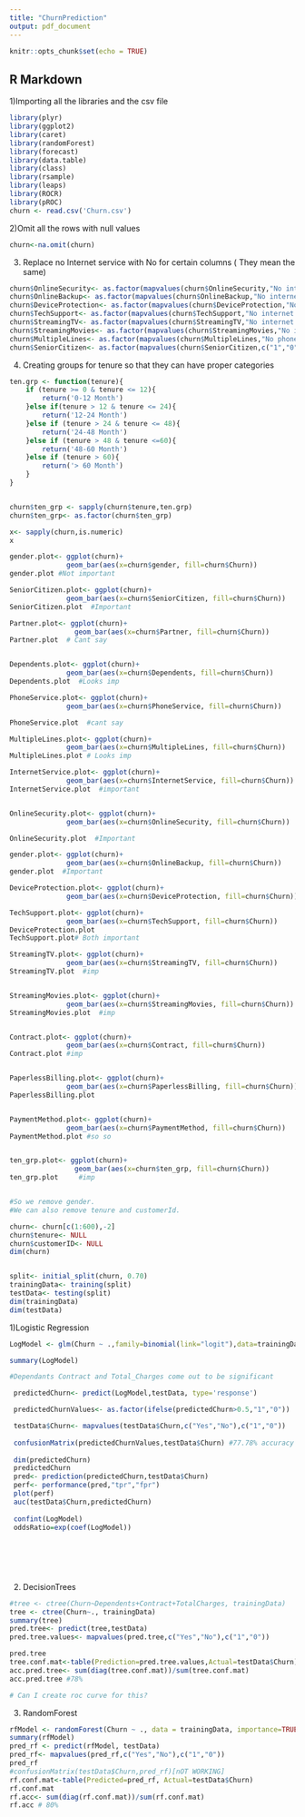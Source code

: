 ---
title: "ChurnPrediction"
output: pdf_document
---

```{r setup, include=FALSE}
knitr::opts_chunk$set(echo = TRUE)
```

## R Markdown
1)Importing all the libraries and the csv file

```{r Churn}
library(plyr)
library(ggplot2)
library(caret)
library(randomForest)
library(forecast)
library(data.table)
library(class)
library(rsample)
library(leaps)
library(ROCR)
library(pROC)
churn <- read.csv('Churn.csv')
```


2)Omit all the rows with null values

```{r Omit Null Values}
churn<-na.omit(churn)
```

3) Replace  no Internet service with No for certain columns ( They mean the same)

```{r Correcting some data}
churn$OnlineSecurity<- as.factor(mapvalues(churn$OnlineSecurity,"No internet service", "No"))
churn$OnlineBackup<- as.factor(mapvalues(churn$OnlineBackup,"No internet service", "No"))
churn$DeviceProtection<- as.factor(mapvalues(churn$DeviceProtection,"No internet service", "No"))
churn$TechSupport<- as.factor(mapvalues(churn$TechSupport,"No internet service", "No"))
churn$StreamingTV<- as.factor(mapvalues(churn$StreamingTV,"No internet service", "No"))
churn$StreamingMovies<- as.factor(mapvalues(churn$StreamingMovies,"No internet service", "No"))
churn$MultipleLines<- as.factor(mapvalues(churn$MultipleLines,"No phone service", "No")) 
churn$SeniorCitizen<- as.factor(mapvalues(churn$SeniorCitizen,c("1","0"),c("Yes","No")))
```

4) Creating groups for tenure so that they can have proper categories
```{r Tenure_Group}
ten.grp <- function(tenure){
    if (tenure >= 0 & tenure <= 12){
        return('0-12 Month')
    }else if(tenure > 12 & tenure <= 24){
        return('12-24 Month')
    }else if (tenure > 24 & tenure <= 48){
        return('24-48 Month')
    }else if (tenure > 48 & tenure <=60){
        return('48-60 Month')
    }else if (tenure > 60){
        return('> 60 Month')
    }
}


churn$ten_grp <- sapply(churn$tenure,ten.grp)
churn$ten_grp<- as.factor(churn$ten_grp)
```



```{r Plotting bar chartd for all categorical Variable}

x<- sapply(churn,is.numeric)
x

gender.plot<- ggplot(churn)+
              geom_bar(aes(x=churn$gender, fill=churn$Churn))
gender.plot #Not important

SeniorCitizen.plot<- ggplot(churn)+
              geom_bar(aes(x=churn$SeniorCitizen, fill=churn$Churn))
SeniorCitizen.plot  #Important

Partner.plot<- ggplot(churn)+
                geom_bar(aes(x=churn$Partner, fill=churn$Churn))
Partner.plot  # Cant say


Dependents.plot<- ggplot(churn)+
              geom_bar(aes(x=churn$Dependents, fill=churn$Churn))
Dependents.plot  #Looks imp

PhoneService.plot<- ggplot(churn)+
              geom_bar(aes(x=churn$PhoneService, fill=churn$Churn))

PhoneService.plot  #cant say

MultipleLines.plot<- ggplot(churn)+
              geom_bar(aes(x=churn$MultipleLines, fill=churn$Churn))
MultipleLines.plot # Looks imp

InternetService.plot<- ggplot(churn)+
              geom_bar(aes(x=churn$InternetService, fill=churn$Churn))
InternetService.plot  #important


OnlineSecurity.plot<- ggplot(churn)+
              geom_bar(aes(x=churn$OnlineSecurity, fill=churn$Churn))

OnlineSecurity.plot  #Important

gender.plot<- ggplot(churn)+
              geom_bar(aes(x=churn$OnlineBackup, fill=churn$Churn))
gender.plot  #Important

DeviceProtection.plot<- ggplot(churn)+
              geom_bar(aes(x=churn$DeviceProtection, fill=churn$Churn))

TechSupport.plot<- ggplot(churn)+
              geom_bar(aes(x=churn$TechSupport, fill=churn$Churn))
DeviceProtection.plot
TechSupport.plot# Both important

StreamingTV.plot<- ggplot(churn)+
              geom_bar(aes(x=churn$StreamingTV, fill=churn$Churn))
StreamingTV.plot  #imp


StreamingMovies.plot<- ggplot(churn)+
              geom_bar(aes(x=churn$StreamingMovies, fill=churn$Churn))
StreamingMovies.plot  #imp


Contract.plot<- ggplot(churn)+
              geom_bar(aes(x=churn$Contract, fill=churn$Churn))
Contract.plot #imp


PaperlessBilling.plot<- ggplot(churn)+
              geom_bar(aes(x=churn$PaperlessBilling, fill=churn$Churn))
PaperlessBilling.plot


PaymentMethod.plot<- ggplot(churn)+
              geom_bar(aes(x=churn$PaymentMethod, fill=churn$Churn))
PaymentMethod.plot #so so


ten_grp.plot<- ggplot(churn)+
                geom_bar(aes(x=churn$ten_grp, fill=churn$Churn))
ten_grp.plot     #imp


#So we remove gender.
#We can also remove tenure and customerId.

churn<- churn[c(1:600),-2]
churn$tenure<- NULL
churn$customerID<- NULL
dim(churn)



```


```{r Churn}
split<- initial_split(churn, 0.70)
trainingData<- training(split)
testData<- testing(split)
dim(trainingData)
dim(testData)
```


1)Logistic Regression

```{r Logistic}
LogModel <- glm(Churn ~ .,family=binomial(link="logit"),data=trainingData)

summary(LogModel)

#Dependants Contract and Total_Charges come out to be significant

 predictedChurn<- predict(LogModel,testData, type='response')

 predictedChurnValues<- as.factor(ifelse(predictedChurn>0.5,"1","0"))

 testData$Churn<- mapvalues(testData$Churn,c("Yes","No"),c("1","0"))
 
 confusionMatrix(predictedChurnValues,testData$Churn) #77.78% accuracy
 
 dim(predictedChurn)
 predictedChurn
 pred<- prediction(predictedChurn,testData$Churn)
 perf<- performance(pred,"tpr","fpr")
 plot(perf)
 auc(testData$Churn,predictedChurn)
 
 confint(LogModel)
 oddsRatio=exp(coef(LogModel))
 
 
 
 
 
```


2) DecisionTrees

```{r Churn}
#tree <- ctree(Churn~Dependents+Contract+TotalCharges, trainingData)
tree <- ctree(Churn~., trainingData)
summary(tree)
pred.tree<- predict(tree,testData)
pred.tree.values<- mapvalues(pred.tree,c("Yes","No"),c("1","0"))

pred.tree
tree.conf.mat<-table(Prediction=pred.tree.values,Actual=testData$Churn)
acc.pred.tree<- sum(diag(tree.conf.mat))/sum(tree.conf.mat)
acc.pred.tree #78%

# Can I create roc curve for this?


```


3) RandomForest

```{r Churn}
rfModel <- randomForest(Churn ~ ., data = trainingData, importance=TRUE)
summary(rfModel)
pred_rf <- predict(rfModel, testData)
pred_rf<- mapvalues(pred_rf,c("Yes","No"),c("1","0"))
pred_rf
#confusionMatrix(testData$Churn,pred_rf)[nOT WORKING]
rf.conf.mat<-table(Predicted=pred_rf, Actual=testData$Churn)
rf.conf.mat
rf.acc<- sum(diag(rf.conf.mat))/sum(rf.conf.mat)
rf.acc # 80%



```




